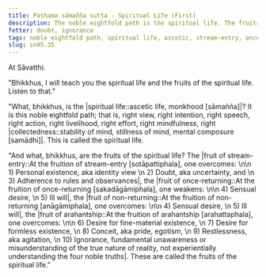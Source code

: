 ```yaml
---
title: Paṭhama sāmañña sutta - Spiritual Life (First)
description: The noble eightfold path is the spiritual life. The fruits of the spiritual life are stream-entry, once-returning, non-returning, and arahantship.
fetter: doubt, ignorance
tags: noble eightfold path, spiritual life, ascetic, stream-entry, once-returning, non-returning, arahantship, sn, sn45, sn45-56
slug: sn45.35
---
```


At Sāvatthi.

"Bhikkhus, I will teach you the spiritual life and the fruits of the spiritual life. Listen to that."

"What, bhikkhus, is the |spiritual life::ascetic life, monkhood [sāmañña]|? It is this noble eightfold path; that is, right view, right intention, right speech, right action, right livelihood, right effort, right mindfulness, right |collectedness::stability of mind, stillness of mind, mental composure [samādhi]|. This is called the spiritual life.

"And what, bhikkhus, are the fruits of the spiritual life? The |fruit of stream-entry::At the fruition of stream-entry [sotāpattiphala], one overcomes: \n\n 1) Personal existence, aka identity view \n 2) Doubt, aka uncertainty, and \n 3) Adherence to rules and observances|, the |fruit of once-returning::At the fruition of once-returning [sakadāgāmiphala], one weakens: \n\n 4) Sensual desire, \n 5) Ill will|, the |fruit of non-returning::At the fruition of non-returning [anāgāmiphala], one overcomes: \n\n 4) Sensual desire, \n 5) Ill will|, the |fruit of arahantship::At the fruition of arahantship [arahattaphala], one overcomes: \n\n 6) Desire for fine-material existence, \n 7) Desire for formless existence, \n 8) Conceit, aka pride, egotism, \n 9) Restlessness, aka agitation, \n 10) Ignorance, fundamental unawareness or misunderstanding of the true nature of reality, not experientially understanding the four noble truths|. These are called the fruits of the spiritual life."